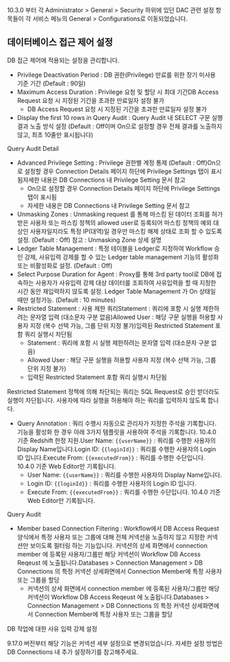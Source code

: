 10.3.0 부터 각 Administrator &gt; General &gt; Security 하위에 있던 DAC 관련 설정 항목들이 각 서비스 메뉴의 General &gt; Configurations로 이동되었습니다.

## 데이터베이스 접근 제어 설정
DB 접근 제어에 적용되는 설정을 관리합니다.

* Privilege Deactivation Period : DB 권한(Privilege) 만료를 위한 장기 미사용 기준 기간 (Default : 90일)
* Maximum Access Duration : Privilege 요청 및 할당 시 최대 기간DB Access Request 요청 시 지정된 기간을 초과한 만료일자 설정 불가
  * DB Access Request 요청 시 지정된 기간을 초과한 만료일자 설정 불가
* Display the first 10 rows in Query Audit : Query Audit 내 SELECT 구문 실행 결과 노출 방식 설정 (Default : Off이며 On으로 설정할 경우 전체 결과를 노출하지 않고, 최초 10줄만 표시됩니다)

Query Audit Detail

* Advanced Privilege Setting : Privilege 권한별 계정 통제 (Default : Off)On으로 설정할 경우 Connection Details 페이지 하단에 Privilege Settings 탭이 표시됨자세한 내용은 DB Connections 내 Privilege Setting 문서 참고
  * On으로 설정할 경우 Connection Details 페이지 하단에 Privilege Settings 탭이 표시됨
  * 자세한 내용은 DB Connections 내 Privilege Setting 문서 참고
* Unmasking Zones : Unmasking request 를 통해 마스킹 된 데이터 조회를 허가 받은 사용자 또는 마스킹 정책의 allowed user로 등록되어 마스킹 정책의 예외 대상인 사용자일지라도 특정 IP(대역)일 경우만 마스킹 해제 상태로 조회 할 수 있도록 설정.  (Default : Off) 참고 : Unmasking Zone 상세 설명
* Ledger Table Management : 특정 테이블을 Ledger로 지정하여 Workflow 승인 강제, 사유입력 강제를 할 수 있는 Ledger table management 기능의 활성화 또는 비활성화로 설정. (Default : Off)
* Select Purpose Duration for Agent : Proxy를 통해 3rd party tool로 DB에 접속하는 사용자가 사유입력 강제 대상 데이터를 조회하여 사유입력을 할 때 지정한 시간 동안 재입력하지 않도록 설정. Ledger Table Management 가 On 상태일 때만 설정가능. (Default : 10 minutes)
* Restricted Statement : 사용 제한 쿼리Statement : 쿼리에 포함 시 실행 제한하려는 문자열 입력 (대소문자 구분 없음)Allowed User : 해당 구문 실행을 허용할 사용자 지정 (복수 선택 가능, 그룹 단위 지정 불가)입력된 Restricted Statement 포함 쿼리 실행시 차단됨
  * Statement : 쿼리에 포함 시 실행 제한하려는 문자열 입력 (대소문자 구분 없음)
  * Allowed User : 해당 구문 실행을 허용할 사용자 지정 (복수 선택 가능, 그룹 단위 지정 불가)
  * 입력된 Restricted Statement 포함 쿼리 실행시 차단됨

Restricted Statement 정책에 의해 차단되는 쿼리는 SQL Request로 승인 받더라도 실행이 차단됩니다. 사용자에 따라 실행을 허용해야 하는 쿼리를 입력하지 않도록 합니다.

* Query Annotation : 쿼리 수행시 자동으로 관리자가 지정한 주석을 기록합니다. 기능을 활성화 한 경우 아래 3가지 템플릿을 사용하여 주석을 기록합니다. 10.4.0 기준 Redshift 한정 지원.User Name: `{{userName}}` : 쿼리를 수행한 사용자의 Display Name입니다.Login ID: `{{loginId}}` : 쿼리를 수행한 사용자의 Login ID 입니다.Execute From: `{{executedFrom}}` : 쿼리를 수행한 수단입니다. 10.4.0 기준 Web Editor만 기록됩니다.
  * User Name: `{{userName}}` : 쿼리를 수행한 사용자의 Display Name입니다.
  * Login ID: `{{loginId}}` : 쿼리를 수행한 사용자의 Login ID 입니다.
  * Execute From: `{{executedFrom}}` : 쿼리를 수행한 수단입니다. 10.4.0 기준 Web Editor만 기록됩니다.

Query Audit

* Member based Connection Filtering : Workflow에서 DB Access Request 양식에서 특정 사용자 또는 그룹에 대해 전체 커넥션을 노출하지 않고 지정한 커넥션만 보이도록 필터링 하는 기능입니다. 커넥션의 상세 화면에서 connection member 에 등록된 사용자/그룹만 해당 커넥션이 Workflow DB Access Reqeust 에 노출됩니다.Databases > Connection Management > DB Connections 의 특정 커넥션 상세화면에서 Connection Member에 특정 사용자 또는 그룹을 할당
  * 커넥션의 상세 화면에서 connection member 에 등록된 사용자/그룹만 해당 커넥션이 Workflow DB Access Reqeust 에 노출됩니다.Databases > Connection Management > DB Connections 의 특정 커넥션 상세화면에서 Connection Member에 특정 사용자 또는 그룹을 할당

DB 작업에 대한 사유 입력 강제 설정

9.17.0 버전부터 해당 기능은 커넥션 세부 설정으로 변경되었습니다. 자세한 설정 방법은 DB Connections 내 추가 설정하기를 참고해주세요.
